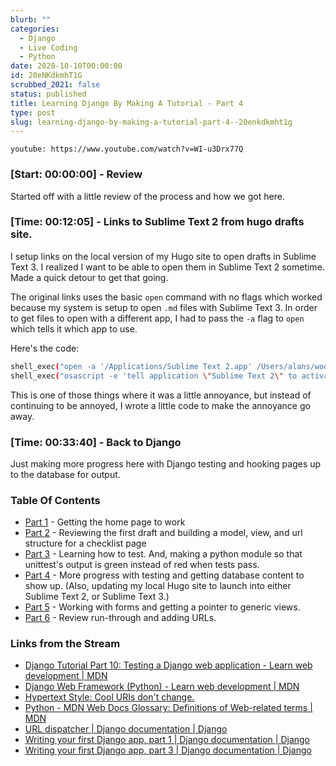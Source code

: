 ```yaml
---
blurb: ""
categories:
  - Django
  - Live Coding
  - Python
date: 2020-10-10T00:00:00
id: 20eNKdkmhT1G
scrubbed_2021: false
status: published
title: Learning Django By Making A Tutorial - Part 4
type: post
slug: learning-django-by-making-a-tutorial-part-4--20enkdkmht1g
---
```


`youtube: https://www.youtube.com/watch?v=WI-u3Drx77Q`


### [Start: 00:00:00] - Review

Started off with a little review of the process and how we got here. 

### [Time: 00:12:05] - Links to Sublime Text 2 from hugo drafts site. 

I setup links on the local version of my Hugo site to open drafts in Sublime Text 3. I realized I want to be able to open them in Sublime Text 2 sometime. Made a quick detour to get that going. 

The original links uses the basic `open` command with no flags which worked because my system is setup to open `.md` files with Sublime Text 3. In order to get files to open with a different app, I had to pass the `-a` flag to `open` which tells it which app to use. 

Here's the code:

```bash
shell_exec("open -a '/Applications/Sublime Text 2.app' /Users/alans/woodshed/alanwsmith.com/prod/content/2-quarts/index.md");
shell_exec("osascript -e 'tell application \"Sublime Text 2\" to activate'");
```

This is one of those things where it was a little annoyance, but instead of continuing to be annoyed, I wrote a little code to make the annoyance go away.


### [Time: 00:33:40] - Back to Django

Just making more progress here with Django testing and hooking pages up to the database for output. 


### Table Of Contents

- [Part 1](/stream-notes-2020-10-06/) - Getting the home page to work
- [Part 2](/stream-notes-2020-10-08/) - Reviewing the first draft and building a model, view, and url structure for a checklist page
- [Part 3](/stream-notes-2020-10-09/) - Learning how to test. And, making a python module so that unittest's output is green instead of red when tests pass. 
- [Part 4](/stream-notes-2020-10-10/) - More progress with testing and getting database content to show up. (Also, updating my local Hugo site to launch into either Sublime Text 2, or Sublime Text 3.)
- [Part 5](/stream-notes-2020-10-10-2/) - Working with forms and getting a pointer to generic views.
- [Part 6](/stream-notes-2020-10-11/) - Review run-through and adding URLs. 






### Links from the Stream

- [Django Tutorial Part 10: Testing a Django web application - Learn web development | MDN](https://developer.mozilla.org/en-US/docs/Learn/Server-side/Django/Testing)
- [Django Web Framework (Python) - Learn web development | MDN](https://developer.mozilla.org/en-US/docs/Learn/Server-side/Django)
- [Hypertext Style: Cool URIs don't change.](https://www.w3.org/Provider/Style/URI)
- [Python - MDN Web Docs Glossary: Definitions of Web-related terms | MDN](https://developer.mozilla.org/en-US/docs/Glossary/Python)
- [URL dispatcher | Django documentation | Django](https://docs.djangoproject.com/en/3.1/topics/http/urls/)
- [Writing your first Django app, part 1 | Django documentation | Django](https://docs.djangoproject.com/en/3.1/intro/tutorial01/)
- [Writing your first Django app, part 3 | Django documentation | Django](https://docs.djangoproject.com/en/3.1/intro/tutorial03/)